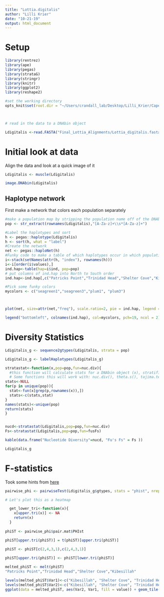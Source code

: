 ```yaml
---
title: "Lottia.digitalis"
author: "Lilli Krier"
date: "10-21-19"
output: html_document
---
```


# Setup

```r
library(rentrez)
library(ape)
library(pegas)
library(strataG)
library(stringr)
library(knitr)
library(ggplot2)
library(reshape2)

#set the working directory
opts_knit$set(root.dir = "~/Users/crandall_lab/Desktop/Lilli_Krier/CapeMendocino")
  


# read in the data to a DNAbin object

Ldigitalis <-read.FASTA("Final_Lottia_Alignments/Lottia_digitalis.fasta")
```

# Initial look at data

Align the data and look at a quick image of it

```r
Ldigitalis <- muscle(Ldigitalis)

image.DNAbin(Ldigitalis)

```

## Haplotype network

First make a network that colors each population separately

```r
#make a population map by stripping the population name off of the DNAbin labels
pop <- str_extract(rownames(Ldigitalis),"[A-Za-z]+\\s*[A-Za-z]+")

#Label the haplotypes and sort
h <- pegas::haplotype(Ldigitalis)
h <- sort(h, what = "label")
#Create the network
net <- pegas::haploNet(h)
#Funky code to make a table of which haplotypes occur in which populations
i<-stack(setNames(attr(h, "index"), rownames(h)))
i<-i[order(i$values),]
ind.hap<-table(hap=i$ind, pop=pop)
# put columns of ind.hap into North to South order
ind.hap<-ind.hap[,c("Patricks Point","Trinidad Head","Shelter Cove","Kibesillah")]

#Pick some funky colors
mycolors <- c("seagreen1","seagreen3","plum1", "plum3")



plot(net, size=attr(net,"freq"), scale.ratio=2, pie = ind.hap, legend = F, labels = F, threshold = 0, show.mutation = 2, fast = T, bg = mycolors)

legend("bottomleft", colnames(ind.hap), col=mycolors, pch=19, ncol = 2)


```

# Diversity Statistics

```r
Ldigitalis_g <- sequence2gtypes(Ldigitalis, strata = pop)

Ldigitalis_g <- labelHaplotypes(Ldigitalis_g)

stratastat<-function(x,pop=pop,fun=nuc.div){
  #this function will calculate stats for a DNAbin object (x), stratified across populations given in pop. 
  # Some functions this will work with: nuc.div(), theta.s(), tajima.test() from pegas, FusFs(), exptdHet() from strataG,
stats<-NULL
for(p in unique(pop)){
  stat<-fun(x[grep(p,rownames(x)),])
  stats<-c(stats,stat)
}
names(stats)<-unique(pop)
return(stats)
}


nucd<-stratastat(Ldigitalis,pop=pop,fun=nuc.div)
Fs<-stratastat(Ldigitalis,pop=pop,fun=fusFs)

kable(data.frame("Nucleotide Diversity"=nucd, "Fu's Fs" = Fs ))

Ldigitalis_g

```



# F-statistics

Took some hints from [here](http://www.sthda.com/english/wiki/ggplot2-quick-correlation-matrix-heatmap-r-software-and-data-visualization)

```r

pairwise_phi <- pairwiseTest(Ldigitalis_g$gtypes, stats = "phist", nrep = 10000, model = "raw")

# Let's plot this as a heatmap

  get_lower_tri<-function(x){
    x[upper.tri(x)] <- NA
    return(x)
  }
  
phiST <- pairwise_phi$pair.mat$PHIst

phiST[upper.tri(phiST)] = t(phiST)[upper.tri(phiST)]

phiST <- phiST[c(2,4,3,1),c(2,4,3,1)]
  
phiST[upper.tri(phiST)] <- phiST[lower.tri(phiST)]

melted_phiST <- melt(phiST)
"Patricks Point","Trinidad Head","Shelter Cove","Kibesillah"

levels(melted_phiST$Var1)<-c("Kibesillah", "Shelter Cove", "Trinidad Head", "Patrick's Point")
levels(melted_phiST$Var2)<-c("Kibesillah", "Shelter Cove", "Trinidad Head", "Patrick's Point")
ggplot(data = melted_phiST, aes(Var2, Var1, fill = value)) + geom_tile(color = "white") + scale_fill_gradient(low = "white", high = "orange", name = "phi_ST")



```